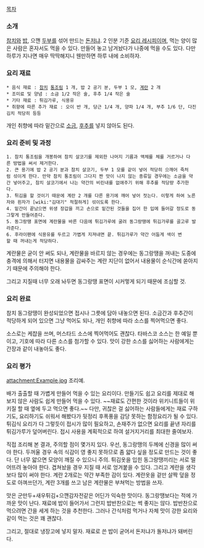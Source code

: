 [[목차]]

=== 소개 ===

[[참치]]와 [[밥]], 으깬 [[두부]]를 섞어 만드는 [[돈저냐]]. 2 인분 기준 [[요리 레시피]]이며, 먹는 양이 많은 사람은 혼자서도 먹을 수 있다. 만들어 놓고 남겨놨다가 나중에 먹을 수도 있다. 다만 하루가 지나면 매우 딱딱해지니 웬만하면 하루 내에 소비하자.


=== 요리 재료 ===
 * 음식 재료 : [[참치]] [[통조림]] 1 개, 밥 2 공기 분, 두부 1 모, [[계란]] 2 개
 * 조미료 및 양념 : 소금 1/2 작은 술, 후추 1/4 작은 술
 * 기타 재료 : 튀김가루, 식용유
 * 취향에 따른 추가 재료 : 오이 반 개, 당근 1/4 개, 양파 1/4 개, 부추 1/6 단, 다진김치 적당히 등등

개인 취향에 따라 밑간으로 [[소금]], [[후추]]를 넣지 않아도 된다.
=== 요리 준비 및 과정 ===
 1. 참치 통조림을 개봉하여 참치 살코기를 제외한 나머지 기름과 액체를 체를 거르거나 다른 방법을 써서 제거한다. 
 2. 큰 용기에 밥 2 공기 분과 참치 살코기, 두부 1 모를 같이 넣어 적당히 으깨어 죽처럼 섞이게 한다. 만약 참치 통조림이 그다지 짠 맛이 나지 않는 종류일 경우에는 소금을 약간 넣어주고, 참치 살코기에서 나는 약간의 비린내를 없애주기 위해 후추를 적당량 추가한다. 
 3. 튀김을 할 것이기 때문에 계란 2 개를 다른 용기에 깨어 넣어 젓는다. 이렇게 하여 노른자와 흰자가 [wiki:"김대기" 적절하게] 섞이도록 한다.
 4. 밑간이 끝났으면 위생 장갑을 끼고 손으로 밑간된 것들을 집어 한 입에 들어갈 정도로 동그랗게 만들어준다. 
 5. 동그랑땡 표면에 계란물을 바른 다음에 튀김가루에 굴려 동그랑땡에 튀김가루를 골고루 발라준다. 
 6. 후라이팬에 식용유를 두르고 가볍게 지져내면 끝. 튀김가루가 약간 어둡게 색이 변할 때 꺼내는게 적당하다.

계란물은 굳이 안 써도 되나, 계란물을 바르지 않는 경우에는 동그랑땡을 꺼내는 도중에 충격에 의해서 터지면 내용물을 감싸주는 계란 지단이 없어서 내용물이 순식간에 쏟아지기 때문에 주의해야 한다.

그리고 지질때 너무 오래 놔두면 동그랑땡 표면이 시커멓게 되기 때문에 조심할 것.
=== 요리 완료 ===
참치 동그랑땡이 완성되었으면 접시나 그릇에 담아 내놓으면 된다. 소금간과 후추간이 적당하게 되어 있으면 그냥 먹어도 되나, 개인 취향에 따라 소스를 찍어먹으면 좋다.

소스로는 케챱을 쓰며, 머스타드 소스에 찍어먹어도 괜찮다. 타바스코 소스는 한 예일 뿐이고, 기호에 따라 다른 소스를 첨가할 수 있다. 맛이 강한 소스를 싫어하는 사람에게는 간장과 같이 내놓아도 좋다.
=== 요리 평가 ===
attachment:Example.jpg
조리예.

배가 출출할 때 가볍게 만들어 먹을 수 있는 요리이다. 만들기도 쉽고 요리를 제대로 해보지 않은 사람도 쉽게 만들어 먹을 수 있다. ~~재료도 간편한 것이라 위키니트들이 위키질 할 때 옆에 두고 먹으면 좋다.~~ 다만, 귀찮은 걸 싫어하는 사람들에게는 재료 구하기도, 요리하기도 쉬워서 해봤다가 뒷정리 후폭풍을 감당 못하는 함정요리가 될 수 있다. 튀김식 요리가 다 그렇듯이 접시가 많이 필요하고, 손재주가 없으면 요리를 끝낸 자리를 튀김가루가 덮어버린다. 접시 사용을 계획적으로 하여 설거지거리를 최대한 줄여보자.

직접 조리해 본 결과, 주의할 점이 몇가지 있다. 우선, 동그랑땡의 두께에 신경을 많이 써야 한다. 두꺼울 경우 속의 식감이 영 좋지 못하므로 좀 얇다 싶을 정도로 만드는 것이 좋다. 단 너무 얇으면 모양이 깨질 수 있으니 주의. 튀김옷을 입힌 동그랑땡끼리는 서로 떨어뜨려 놓아야 한다. 겹쳐놨을 경우 지질 때 서로 엉겨붙을 수 있다. 그리고 계란을 생각보다 많이 써야 한다. 계란 2개로는 약간 부족한 감이 있다. 계란옷을 겉만 살짝 덮을 정도로 아껴쓰던가, 계란 3개를 쓰고 남은 계란물은 부쳐먹는 방법을 쓰자.

맛은 군만두+새우튀김+으깬감자전같은 어딘가 익숙한 맛이다. 동그랑땡보다는 적에 가까운 맛이 난다. 재료에 밥이 들어가서 그런지 밥반찬으로는 썩 좋지는 않다. 밥반찬으로 먹으려면 간을 세게 하는 것을 추천한다. 그러나 간식처럼 먹거나 자체 맛이 강한 요리와 같이 먹는 것은 꽤 괜찮다.

그리고, 절대로 냉장고에 넣지 말자. 재료로 쓴 밥이 굳어서 돈저냐가 돌저냐가 돼버린다.
